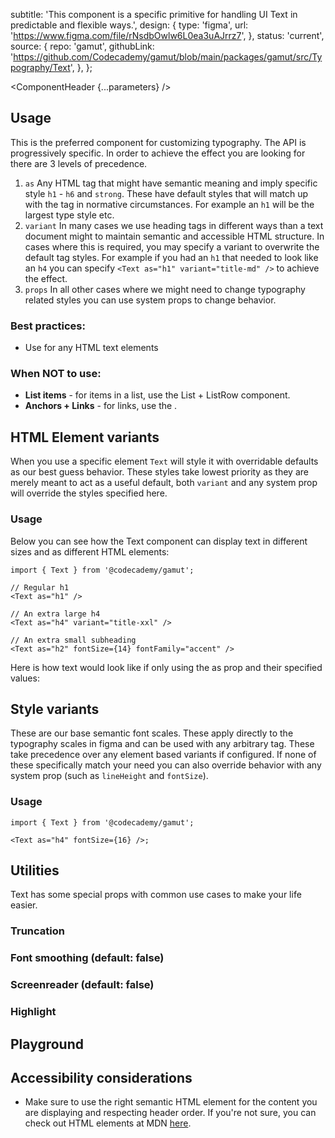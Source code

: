 


  subtitle:
    'This component is a specific primitive for handling UI Text in predictable and flexible ways.',
  design: {
    type: 'figma',
    url: 'https://www.figma.com/file/rNsdbOwlw6L0ea3uAJrrz7',
  },
  status: 'current',
  source: {
    repo: 'gamut',
    githubLink:
      'https://github.com/Codecademy/gamut/blob/main/packages/gamut/src/Typography/Text',
  },
};

<Meta of={TextStories} />

<ComponentHeader {...parameters} />

## Usage

This is the preferred component for customizing typography. The API is progressively specific. In order to achieve the effect you are looking for there are 3 levels of precedence.

1. `as` Any HTML tag that might have semantic meaning and imply specific style `h1` - `h6` and `strong`. These have default styles that will match up with the tag in normative circumstances. For example an `h1` will be the largest type style etc.
2. `variant` In many cases we use heading tags in different ways than a text document might to maintain semantic and accessible HTML structure. In cases where this is required, you may specify a variant to overwrite the default tag styles. For example if you had an `h1` that needed to look like an `h4` you can specify `<Text as="h1" variant="title-md" />` to achieve the effect.
3. `props` In all other cases where we might need to change typography related styles you can use system props to change behavior.

### Best practices:

- Use for any HTML text elements

### When NOT to use:

- **List items** - for items in a list, use the List + ListRow component.
- **Anchors + Links** - for links, use the <LinkTo id="Typography/Anchor"/>.

## HTML Element variants

When you use a specific element `Text` will style it with overridable defaults as our best guess behavior. These styles take lowest priority as they are merely meant to act as a useful default, both `variant` and any system prop will override the styles specified here.

### Usage

Below you can see how the Text component can display text in different sizes and as different HTML elements:

```tsx
import { Text } from '@codecademy/gamut';

// Regular h1
<Text as="h1" />

// An extra large h4
<Text as="h4" variant="title-xxl" />

// An extra small subheading
<Text as="h2" fontSize={14} fontFamily="accent" />
```

Here is how text would look like if only using the as prop and their specified values:

<Canvas of={TextStories.Elements} />

## Style variants

These are our base semantic font scales. These apply directly to the typography scales in figma and can be used with any arbitrary tag. These take precedence over any element based variants if configured. If none of these specifically match your need you can also override behavior with any system prop (such as `lineHeight` and `fontSize`).

### Usage

```tsx
import { Text } from '@codecademy/gamut';

<Text as="h4" fontSize={16} />;
```

<Canvas of={TextStories.Variants} />

## Utilities

Text has some special props with common use cases to make your life easier.

### Truncation

<Canvas of={TextStories.Truncation} />

### Font smoothing (default: false)

<Canvas of={TextStories.FontSmoothing} />

### Screenreader (default: false)

<Canvas of={TextStories.Screenreader} />

### Highlight

<Canvas of={TextStories.Highlight} />

## Playground

<Canvas sourceState="shown" />

<Controls />

## Accessibility considerations

- Make sure to use the right semantic HTML element for the content you are displaying and respecting header order. If you're not sure, you can check out HTML elements at MDN [here](https://developer.mozilla.org/en-US/docs/Web/HTML/Element#content_sectioning).
